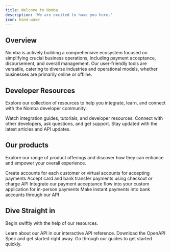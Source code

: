 ```yaml
---
title: Welcome to Nomba
description: 'We are excited to have you here.'
icon: hand-wave
---
```


## Overview

Nomba is actively building a comprehensive ecosystem focused on simplifying crucial business operations, including payment acceptance, disbursement, and overall management. Our user-friendly tools are versatile, catering to diverse industries and operational models, whether businesses are primarily online or offline.

## Developer Resources

Explore our collection of resources to help you integrate, learn, and connect with the Nomba developer community.

<CardGroup cols={3}>
  <Card
    title="YouTube"
    icon="video"
    href="https://www.youtube.com/@NombaDevs"
  >
    Watch integration guides, tutorials, and developer resources.
  </Card>
  <Card
    title="Community"
    icon="comments"
    href="https://join.slack.com/t/nombadevelope-6l32082/shared_invite/zt-350byydhe-m5aQJtyHpRG9Y7Kmg43a5w"
  >
    Connect with other developers, ask questions, and get support.
  </Card>
  <Card
    title="Blog"
    icon="book-open"
    href="https://nomba-developers.hashnode.dev/"
  >
    Stay updated with the latest articles and API updates.
  </Card>
</CardGroup>

## Our products

Explore our range of product offerings and discover how they can enhance and empower your overall experience.

<CardGroup cols={2}>
  <Card
    title="Accounts"
    icon="building-columns"
    href="/products/accounts/introduction"
  >
    Create accounts for each customer or virtual accounts for accepting payments
  </Card>
  <Card
    title="Accept Payments"
    icon="money-bill"
    href="/products/checkout/introduction"
  >
    Accept card and bank transfer payments using checkout or charge API
  </Card>
  <Card
    title="Terminals"
    icon="mobile-retro"
    href="/products/terminals/custom-apps/introduction"
  >
    Integrate our payment acceptance flow into your custom application for in-person payments
  </Card>
  <Card
    title="Transfers"
    icon="shuffle"
    href="/products/transfers/introduction"
  >
    Make instant payments into bank accounts through our API 
  </Card>
</CardGroup>

## Dive Straight in

Begin swiftly with the help of our resources.

<CardGroup cols={3}>
  <Card
    title="API Playground"
    icon="circle-play"
    href="/nomba-api-reference/introduction"
  >
    Learn about our API in our interactive API reference.
  </Card>
  <Card
    title="OpenAPI Spec"
    icon="code"
    href="https://github.com/kudi-inc/vendor-openapi-spec/blob/main/openapi3_0_v_1_0_0.json"
  >
    Download the OpenAPI Spec and get started right away.
  </Card>
  <Card
    title="Get inspired"
    icon="lightbulb-on"
    href="/support/guides/introduction"
  >
    Go through our guides to get started quickly.
  </Card>
</CardGroup>
